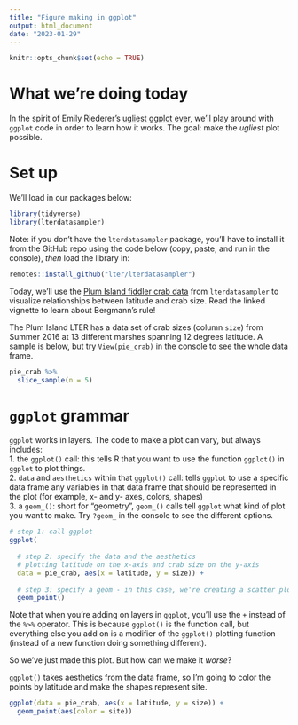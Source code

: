 ```yaml
---
title: "Figure making in ggplot"
output: html_document
date: "2023-01-29"
---
```


```r
knitr::opts_chunk$set(echo = TRUE)
```

# What we're doing today

In the spirit of Emily Riederer's [ugliest ggplot ever](https://gist.github.com/emilyriederer/2bf4f67d7e198f8359b61706c82e42ee), we'll play around with `ggplot` code in order to learn how it works. The goal: make the _ugliest_ plot possible.  

# Set up

We'll load in our packages below:
```r
library(tidyverse)
library(lterdatasampler)
```

Note: if you don't have the `lterdatasampler` package, you'll have to install it from the GitHub repo using the code below (copy, paste, and run in the console), _then_ load the library in:
```r
remotes::install_github("lter/lterdatasampler")
```

Today, we'll use the [Plum Island fiddler crab data](https://lter.github.io/lterdatasampler/articles/pie_crab_vignette.html) from `lterdatasampler` to visualize relationships between latitude and crab size. Read the linked vignette to learn about Bergmann's rule!  

The Plum Island LTER has a data set of crab sizes (column `size`) from Summer 2016 at 13 different marshes spanning 12 degrees latitude. A sample is below, but try `View(pie_crab)` in the console to see the whole data frame. 

```r
pie_crab %>% 
  slice_sample(n = 5)
```

# `ggplot` grammar

`ggplot` works in layers. The code to make a plot can vary, but always includes:  
1. the `ggplot()` call: this tells R that you want to use the function `ggplot()` in `ggplot` to plot things.  
2. `data` and `aesthetics` within that `ggplot()` call: tells `ggplot` to use a specific data frame any variables in that data frame that should be represented in the plot (for example, x- and y- axes, colors, shapes)  
3. a `geom_()`: short for "geometry", `geom_()` calls tell `ggplot` what kind of plot you want to make. Try `?geom_` in the console to see the different options.  

```r
# step 1: call ggplot
ggplot(
  
  # step 2: specify the data and the aesthetics
  # plotting latitude on the x-axis and crab size on the y-axis
  data = pie_crab, aes(x = latitude, y = size)) +
  
  # step 3: specify a geom - in this case, we're creating a scatter plot
  geom_point()
```

Note that when you're adding on layers in `ggplot`, you'll use the `+` instead of the `%>%` operator. This is because `ggplot()` is the function call, but everything else you add on is a modifier of the `ggplot()` plotting function (instead of a new function doing something different).  

So we've just made this plot. But how can we make it _worse_?  

`ggplot()` takes aesthetics from the data frame, so I'm going to color the points by latitude and make the shapes represent site.
```r
ggplot(data = pie_crab, aes(x = latitude, y = size)) +
  geom_point(aes(color = site))
```













